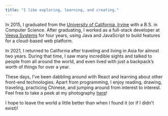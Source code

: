```yaml
---
title: "I like exploring, learning, and creating."
---
```


In 2015, I graduated from the [University of California, Irvine](https://en.wikipedia.org/wiki/University_of_California,_Irvine) with a B.S. in Computer Science. After graduating, I worked as a full-stack developer at [Veeva Systems](https://www.veeva.com/) for four years, using Java and JavaScript to build features for a cloud-based web platform.

In 2021, I returned to California after traveling and living in Asia for almost two years. During that time, I saw many incredible sights and talked to people from all around the world, and even lived with just a backpack’s worth of things for over a year.

These days, I’ve been dabbling around with React and learning about other front-end technologies. Apart from programming, I enjoy reading, drawing, traveling, practicing Chinese, and jumping around from interest to interest. Feel free to take a peek at my photography [here](https://art.jessiesday.com)!

I hope to leave the world a little better than when I found it (or if I didn't exist)!
